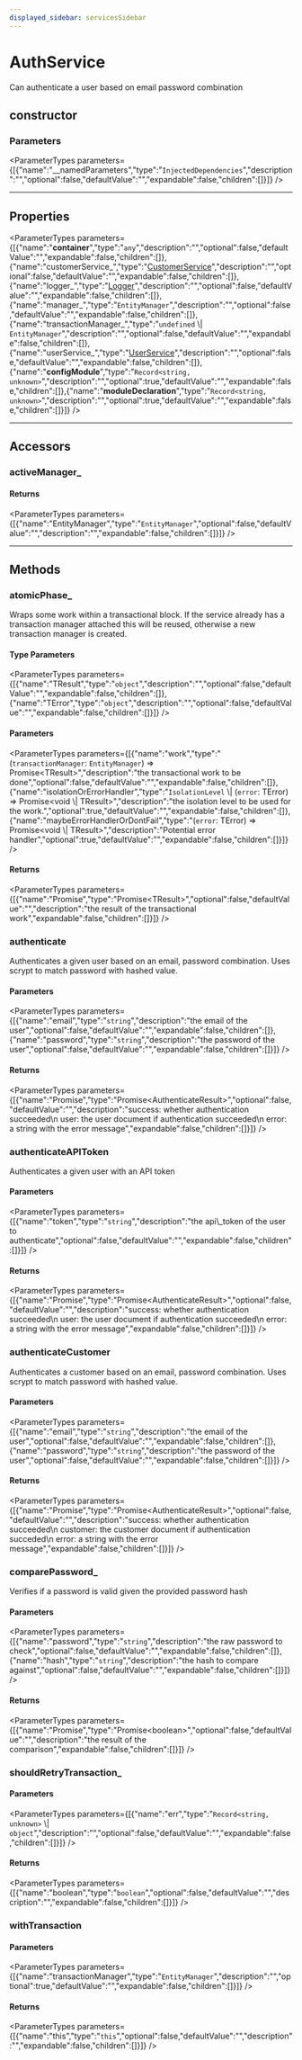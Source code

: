 ```yaml
---
displayed_sidebar: servicesSidebar
---
```



# AuthService

Can authenticate a user based on email password combination

## constructor

### Parameters

<ParameterTypes parameters={[{"name":"__namedParameters","type":"`InjectedDependencies`","description":"","optional":false,"defaultValue":"","expandable":false,"children":[]}]} />

___

## Properties

<ParameterTypes parameters={[{"name":"__container__","type":"`any`","description":"","optional":false,"defaultValue":"","expandable":false,"children":[]},{"name":"customerService_","type":"[CustomerService](services.CustomerService.mdx)","description":"","optional":false,"defaultValue":"","expandable":false,"children":[]},{"name":"logger_","type":"[Logger](../../types/LoggerTypes/interfaces/types.LoggerTypes.Logger.mdx)","description":"","optional":false,"defaultValue":"","expandable":false,"children":[]},{"name":"manager_","type":"`EntityManager`","description":"","optional":false,"defaultValue":"","expandable":false,"children":[]},{"name":"transactionManager_","type":"`undefined` \\| `EntityManager`","description":"","optional":false,"defaultValue":"","expandable":false,"children":[]},{"name":"userService_","type":"[UserService](services.UserService.mdx)","description":"","optional":false,"defaultValue":"","expandable":false,"children":[]},{"name":"__configModule__","type":"`Record<string, unknown>`","description":"","optional":true,"defaultValue":"","expandable":false,"children":[]},{"name":"__moduleDeclaration__","type":"`Record<string, unknown>`","description":"","optional":true,"defaultValue":"","expandable":false,"children":[]}]} />

___

## Accessors

### activeManager\_

#### Returns

<ParameterTypes parameters={[{"name":"EntityManager","type":"`EntityManager`","optional":false,"defaultValue":"","description":"","expandable":false,"children":[]}]} />

___

## Methods

### atomicPhase\_

Wraps some work within a transactional block. If the service already has
a transaction manager attached this will be reused, otherwise a new
transaction manager is created.

#### Type Parameters

<ParameterTypes parameters={[{"name":"TResult","type":"`object`","description":"","optional":false,"defaultValue":"","expandable":false,"children":[]},{"name":"TError","type":"`object`","description":"","optional":false,"defaultValue":"","expandable":false,"children":[]}]} />

#### Parameters

<ParameterTypes parameters={[{"name":"work","type":"(`transactionManager`: `EntityManager`) => Promise&#60;TResult&#62;","description":"the transactional work to be done","optional":false,"defaultValue":"","expandable":false,"children":[]},{"name":"isolationOrErrorHandler","type":"`IsolationLevel` \\| (`error`: TError) => Promise&#60;void \\| TResult&#62;","description":"the isolation level to be used for the work.","optional":true,"defaultValue":"","expandable":false,"children":[]},{"name":"maybeErrorHandlerOrDontFail","type":"(`error`: TError) => Promise&#60;void \\| TResult&#62;","description":"Potential error handler","optional":true,"defaultValue":"","expandable":false,"children":[]}]} />

#### Returns

<ParameterTypes parameters={[{"name":"Promise","type":"Promise&#60;TResult&#62;","optional":false,"defaultValue":"","description":"the result of the transactional work","expandable":false,"children":[]}]} />

### authenticate

Authenticates a given user based on an email, password combination. Uses
scrypt to match password with hashed value.

#### Parameters

<ParameterTypes parameters={[{"name":"email","type":"`string`","description":"the email of the user","optional":false,"defaultValue":"","expandable":false,"children":[]},{"name":"password","type":"`string`","description":"the password of the user","optional":false,"defaultValue":"","expandable":false,"children":[]}]} />

#### Returns

<ParameterTypes parameters={[{"name":"Promise","type":"Promise&#60;AuthenticateResult&#62;","optional":false,"defaultValue":"","description":"success: whether authentication succeeded\n   user: the user document if authentication succeeded\n   error: a string with the error message","expandable":false,"children":[]}]} />

### authenticateAPIToken

Authenticates a given user with an API token

#### Parameters

<ParameterTypes parameters={[{"name":"token","type":"`string`","description":"the api\\_token of the user to authenticate","optional":false,"defaultValue":"","expandable":false,"children":[]}]} />

#### Returns

<ParameterTypes parameters={[{"name":"Promise","type":"Promise&#60;AuthenticateResult&#62;","optional":false,"defaultValue":"","description":"success: whether authentication succeeded\n   user: the user document if authentication succeeded\n   error: a string with the error message","expandable":false,"children":[]}]} />

### authenticateCustomer

Authenticates a customer based on an email, password combination. Uses
scrypt to match password with hashed value.

#### Parameters

<ParameterTypes parameters={[{"name":"email","type":"`string`","description":"the email of the user","optional":false,"defaultValue":"","expandable":false,"children":[]},{"name":"password","type":"`string`","description":"the password of the user","optional":false,"defaultValue":"","expandable":false,"children":[]}]} />

#### Returns

<ParameterTypes parameters={[{"name":"Promise","type":"Promise&#60;AuthenticateResult&#62;","optional":false,"defaultValue":"","description":"success: whether authentication succeeded\n   customer: the customer document if authentication succeded\n   error: a string with the error message","expandable":false,"children":[]}]} />

### comparePassword\_

Verifies if a password is valid given the provided password hash

#### Parameters

<ParameterTypes parameters={[{"name":"password","type":"`string`","description":"the raw password to check","optional":false,"defaultValue":"","expandable":false,"children":[]},{"name":"hash","type":"`string`","description":"the hash to compare against","optional":false,"defaultValue":"","expandable":false,"children":[]}]} />

#### Returns

<ParameterTypes parameters={[{"name":"Promise","type":"Promise&#60;boolean&#62;","optional":false,"defaultValue":"","description":"the result of the comparison","expandable":false,"children":[]}]} />

### shouldRetryTransaction\_

#### Parameters

<ParameterTypes parameters={[{"name":"err","type":"`Record<string, unknown>` \\| `object`","description":"","optional":false,"defaultValue":"","expandable":false,"children":[]}]} />

#### Returns

<ParameterTypes parameters={[{"name":"boolean","type":"`boolean`","optional":false,"defaultValue":"","description":"","expandable":false,"children":[]}]} />

### withTransaction

#### Parameters

<ParameterTypes parameters={[{"name":"transactionManager","type":"`EntityManager`","description":"","optional":true,"defaultValue":"","expandable":false,"children":[]}]} />

#### Returns

<ParameterTypes parameters={[{"name":"this","type":"`this`","optional":false,"defaultValue":"","description":"","expandable":false,"children":[]}]} />
